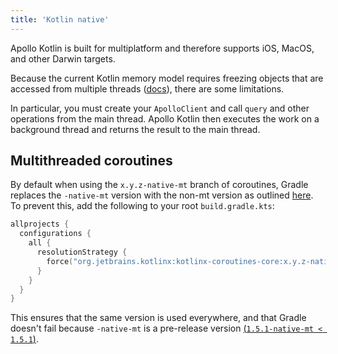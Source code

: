 ```yaml
---
title: 'Kotlin native'
---
```


Apollo Kotlin is built for multiplatform and therefore supports iOS, MacOS, and other Darwin targets.

Because the current Kotlin memory model requires freezing objects that are accessed from multiple threads ([docs](https://kotlinlang.org/docs/kmm-concurrency-overview.html)), there are some limitations.

In particular, you must create your `ApolloClient` and call `query` and other operations from the main thread. Apollo Kotlin then executes the work on a background thread and returns the result to the main thread.

## Multithreaded coroutines

By default when using the `x.y.z-native-mt` branch of coroutines, Gradle replaces the `-native-mt` version with the non-mt version as outlined [here](https://kotlinlang.org/docs/mobile/concurrency-and-coroutines.html#multithreaded-coroutines). To prevent this, add the following to your root `build.gradle.kts`:

```kotlin
allprojects {
  configurations {
    all {
      resolutionStrategy {
        force("org.jetbrains.kotlinx:kotlinx-coroutines-core:x.y.z-native-mt")
      }
    }
  }
}
```

This ensures that the same version is used everywhere, and that Gradle doesn't fail because `-native-mt` is a pre-release version [(`1.5.1-native-mt < 1.5.1`)](https://docs.gradle.org/current/userguide/dependency_resolution.html#sub:resolution-strategy).
